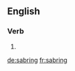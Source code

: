
==English==

===Verb===
{{head|en|present participle}}

# {{present participle of|sabre|lang=en}}

[[de:sabring]]
[[fr:sabring]]
